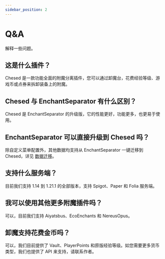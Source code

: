 ```yaml
---
sidebar_position: 2
---
```


# Q&A

解释一些问题。

## 这是什么插件？

Chesed 是一款功能全面的附魔分离插件，您可以通过卸魔台，花费经验等级、游戏币或点券来拆卸装备上的附魔。

## Chesed 与 EnchantSeparator 有什么区别？

Chesed 是 EnchantSeparator 的升级版，它的性能更好，功能更多，也更易于使用。

## EnchantSeparator 可以直接升级到 Chesed 吗？

除自定义菜单配置外，其他数据均支持从 EnchantSeparator 一键迁移到 Chesed，详见 [数据迁移](start/migrate)。

## 支持什么服务端？

目前我们支持 1.14 到 1.21.1 的全部版本，支持 Spigot、Paper 和 Folia 服务端。

## 我可以使用其他更多附魔插件吗？

可以，目前我们支持 Aiyatsbus、EcoEnchants 和 NereusOpus。

## 卸魔支持花费金币吗？

可以，我们目前提供了 Vault、PlayerPoints 和原版经验等级。如您需要更多货币类型，我们也提供了 API 来支持，请联系作者。